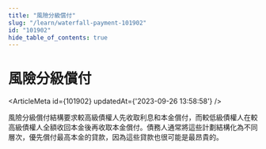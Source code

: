 ```yaml
---
title: "風險分級償付"
slug: "/learn/waterfall-payment-101902"
id: "101902"
hide_table_of_contents: true
---
```



# 風險分級償付

<ArticleMeta id={101902} updatedAt={'2023-09-26 13:58:58'} />
<div className='border-solid border-b border-t-0 my-4 border-[var(--ifm-color-gray-300)]' />

風險分級償付結構要求較高級債權人先收取利息和本金償付，而較低級債權人在較高級債權人全額收回本金後再收取本金償付。債務人通常將這些計劃結構化為不同層次，優先償付最高本金的貸款，因為這些貸款也很可能是最昂貴的。
